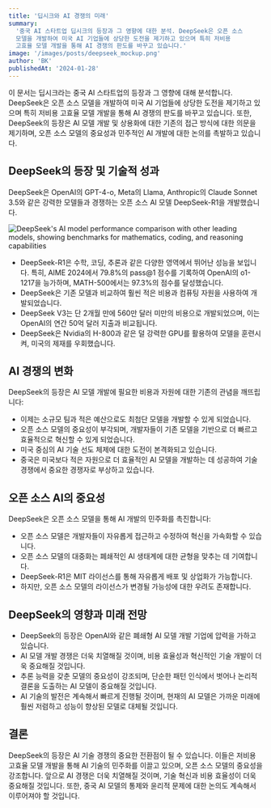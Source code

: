 ```yaml
---
title: '딥시크와 AI 경쟁의 미래'
summary:
  '중국 AI 스타트업 딥시크의 등장과 그 영향에 대한 분석. DeepSeek은 오픈 소스
  모델을 개발하여 미국 AI 기업들에 상당한 도전을 제기하고 있으며 특히 저비용
  고효율 모델 개발을 통해 AI 경쟁의 판도를 바꾸고 있습니다.'
image: '/images/posts/deepseek_mockup.png'
author: 'BK'
publishedAt: '2024-01-28'
---
```


이 문서는 딥시크라는 중국 AI 스타트업의 등장과 그 영향에 대해 분석합니다.
DeepSeek은 오픈 소스 모델을 개발하여 미국 AI 기업들에 상당한 도전을 제기하고
있으며 특히 저비용 고효율 모델 개발을 통해 AI 경쟁의 판도를 바꾸고 있습니다.
또한, DeepSeek의 등장은 AI 모델 개발 및 상용화에 대한 기존의 접근 방식에 대한
의문을 제기하며, 오픈 소스 모델의 중요성과 민주적인 AI 개발에 대한 논의를
촉발하고 있습니다.

## DeepSeek의 등장 및 기술적 성과

DeepSeek은 OpenAI의 GPT-4-o, Meta의 Llama, Anthropic의 Claude Sonnet 3.5와 같은
강력한 모델들과 경쟁하는 오픈 소스 AI 모델 DeepSeek-R1을 개발했습니다.

<img
  src='/images/posts/deepseek_mockup.png'
  alt="DeepSeek's AI model performance comparison with other leading models, showing benchmarks for mathematics, coding, and reasoning capabilities"
  width={800}
  height={400}
/>

- DeepSeek-R1은 수학, 코딩, 추론과 같은 다양한 영역에서 뛰어난 성능을 보입니다.
  특히, AIME 2024에서 79.8%의 pass@1 점수를 기록하여 OpenAI의 o1-1217을
  능가하며, MATH-500에서는 97.3%의 점수를 달성했습니다.
- DeepSeek은 기존 모델과 비교하여 훨씬 적은 비용과 컴퓨팅 자원을 사용하여
  개발되었습니다.
- DeepSeek V3는 단 2개월 만에 560만 달러 미만의 비용으로 개발되었으며, 이는
  OpenAI의 연간 50억 달러 지출과 비교됩니다.
- DeepSeek은 Nvidia의 H-800과 같은 덜 강력한 GPU를 활용하여 모델을 훈련시켜,
  미국의 제재를 우회했습니다.

## AI 경쟁의 변화

DeepSeek의 등장은 AI 모델 개발에 필요한 비용과 자원에 대한 기존의 관념을
깨뜨립니다:

- 이제는 소규모 팀과 적은 예산으로도 최첨단 모델을 개발할 수 있게 되었습니다.
- 오픈 소스 모델의 중요성이 부각되며, 개발자들이 기존 모델을 기반으로 더 빠르고
  효율적으로 혁신할 수 있게 되었습니다.
- 미국 중심의 AI 기술 선도 체제에 대한 도전이 본격화되고 있습니다.
- 중국은 미국보다 적은 자원으로 더 효율적인 AI 모델을 개발하는 데 성공하여 기술
  경쟁에서 중요한 경쟁자로 부상하고 있습니다.

## 오픈 소스 AI의 중요성

DeepSeek은 오픈 소스 모델을 통해 AI 개발의 민주화를 촉진합니다:

- 오픈 소스 모델은 개발자들이 자유롭게 접근하고 수정하여 혁신을 가속화할 수
  있습니다.
- 오픈 소스 모델의 대중화는 폐쇄적인 AI 생태계에 대한 균형을 맞추는 데
  기여합니다.
- DeepSeek-R1은 MIT 라이선스를 통해 자유롭게 배포 및 상업화가 가능합니다.
- 하지만, 오픈 소스 모델의 라이선스가 변경될 가능성에 대한 우려도 존재합니다.

## DeepSeek의 영향과 미래 전망

- DeepSeek의 등장은 OpenAI와 같은 폐쇄형 AI 모델 개발 기업에 압력을 가하고
  있습니다.
- AI 모델 개발 경쟁은 더욱 치열해질 것이며, 비용 효율성과 혁신적인 기술 개발이
  더욱 중요해질 것입니다.
- 추론 능력을 갖춘 모델의 중요성이 강조되며, 단순한 패턴 인식에서 벗어나 논리적
  결론을 도출하는 AI 모델이 중요해질 것입니다.
- AI 기술의 발전은 계속해서 빠르게 진행될 것이며, 현재의 AI 모델은 가까운 미래에
  훨씬 저렴하고 성능이 향상된 모델로 대체될 것입니다.

## 결론

DeepSeek의 등장은 AI 기술 경쟁의 중요한 전환점이 될 수 있습니다. 이들은 저비용
고효율 모델 개발을 통해 AI 기술의 민주화를 이끌고 있으며, 오픈 소스 모델의
중요성을 강조합니다. 앞으로 AI 경쟁은 더욱 치열해질 것이며, 기술 혁신과 비용
효율성이 더욱 중요해질 것입니다. 또한, 중국 AI 모델의 통제와 윤리적 문제에 대한
논의도 계속해서 이루어져야 할 것입니다.
